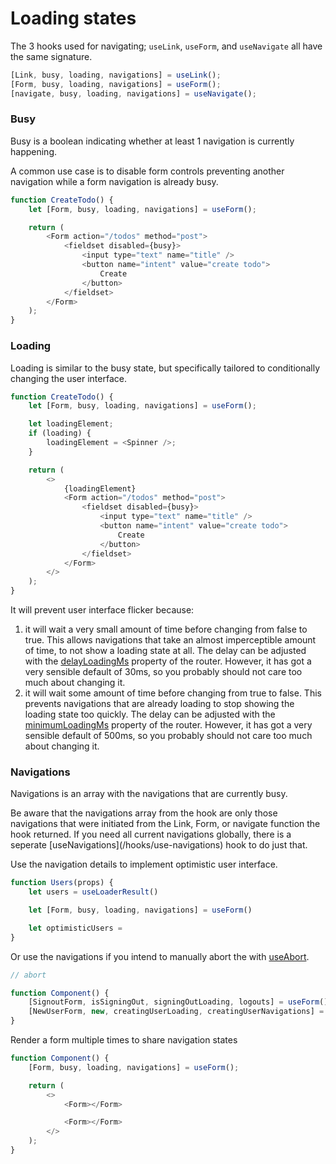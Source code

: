 # Loading states

The 3 hooks used for navigating; `useLink`, `useForm`, and `useNavigate` all have the same signature.

```javascript
[Link, busy, loading, navigations] = useLink();
[Form, busy, loading, navigations] = useForm();
[navigate, busy, loading, navigations] = useNavigate();
```

### Busy

Busy is a boolean indicating whether at least 1 navigation is currently happening.

A common use case is to disable form controls preventing another navigation while a form navigation is already busy.

```javascript
function CreateTodo() {
	let [Form, busy, loading, navigations] = useForm();

	return (
		<Form action="/todos" method="post">
			<fieldset disabled={busy}>
				<input type="text" name="title" />
				<button name="intent" value="create todo">
					Create
				</button>
			</fieldset>
		</Form>
	);
}
```

### Loading

Loading is similar to the busy state, but specifically tailored to conditionally changing the user interface.

```javascript
function CreateTodo() {
	let [Form, busy, loading, navigations] = useForm();

	let loadingElement;
	if (loading) {
		loadingElement = <Spinner />;
	}

	return (
		<>
			{loadingElement}
			<Form action="/todos" method="post">
				<fieldset disabled={busy}>
					<input type="text" name="title" />
					<button name="intent" value="create todo">
						Create
					</button>
				</fieldset>
			</Form>
		</>
	);
}
```

It will prevent user interface flicker because:

1. it will wait a very small amount of time before changing from false to true. This allows navigations that take an almost imperceptible amount of time, to not show a loading state at all. The delay can be adjusted with the [delayLoadingMs](/components/router#delayLoadingMs) property of the router. However, it has got a very sensible default of 30ms, so you probably should not care too much about changing it.
1. it will wait some amount of time before changing from true to false. This prevents navigations that are already loading to stop showing the loading state too quickly. The delay can be adjusted with the [minimumLoadingMs](/components/router#minimumLoadingMs) property of the router. However, it has got a very sensible default of 500ms, so you probably should not care too much about changing it.

### Navigations

Navigations is an array with the navigations that are currently busy.

<Info>
	Be aware that the navigations array from the hook are only those navigations
	that were initiated from the Link, Form, or navigate function the hook
	returned. If you need all current navigations globally, there is a seperate
	[useNavigations](/hooks/use-navigations) hook to do just that.
</Info>

Use the navigation details to implement optimistic user interface.

```javascript
function Users(props) {
	let users = useLoaderResult()

	let [Form, busy, loading, navigations] = useForm()

	let optimisticUsers =
}
```

Or use the navigations if you intend to manually abort the with [useAbort](/hooks/use-abort).

```javascript
// abort
```

<Info>

```javascript
function Component() {
	[SignoutForm, isSigningOut, signingOutLoading, logouts] = useForm();
	[NewUserForm, new, creatingUserLoading, creatingUserNavigations] = useLink();
}
```

Render a form multiple times to share navigation states

```javascript
function Component() {
	[Form, busy, loading, navigations] = useForm();

	return (
		<>
			<Form></Form>

			<Form></Form>
		</>
	);
}
```

</Info>
